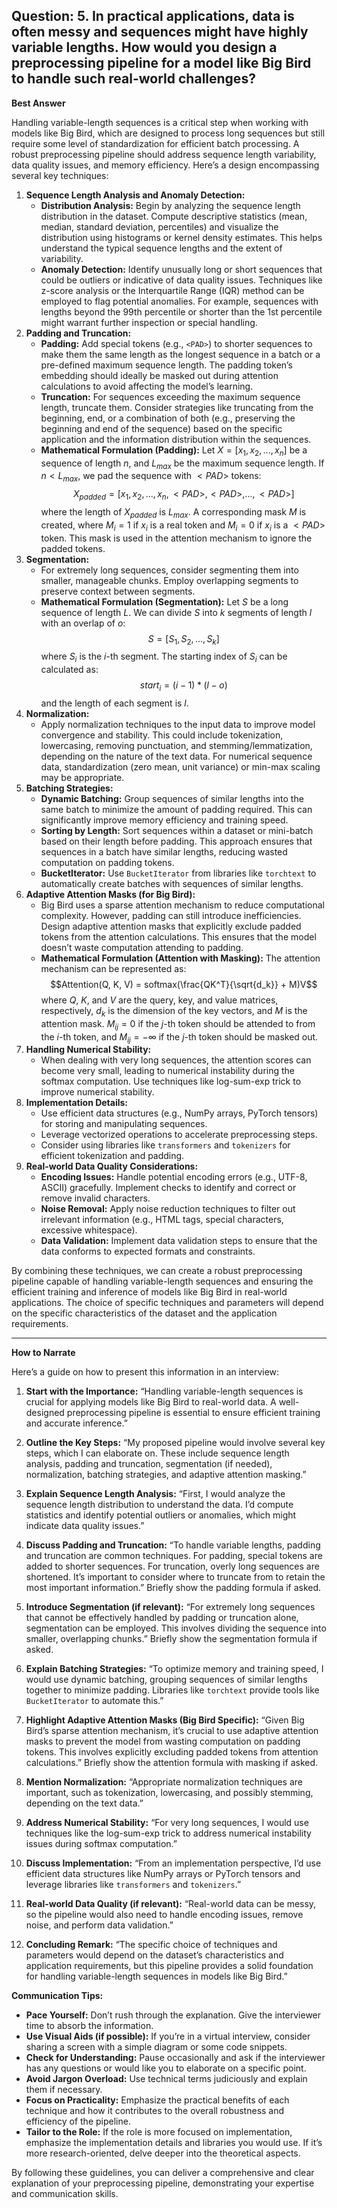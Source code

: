 ## Question: 5. In practical applications, data is often messy and sequences might have highly variable lengths. How would you design a preprocessing pipeline for a model like Big Bird to handle such real-world challenges?

**Best Answer**

Handling variable-length sequences is a critical step when working with models like Big Bird, which are designed to process long sequences but still require some level of standardization for efficient batch processing. A robust preprocessing pipeline should address sequence length variability, data quality issues, and memory efficiency. Here's a design encompassing several key techniques:

1.  **Sequence Length Analysis and Anomaly Detection:**
    *   **Distribution Analysis:** Begin by analyzing the sequence length distribution in the dataset. Compute descriptive statistics (mean, median, standard deviation, percentiles) and visualize the distribution using histograms or kernel density estimates. This helps understand the typical sequence lengths and the extent of variability.
    *   **Anomaly Detection:** Identify unusually long or short sequences that could be outliers or indicative of data quality issues. Techniques like z-score analysis or the Interquartile Range (IQR) method can be employed to flag potential anomalies. For example, sequences with lengths beyond the 99th percentile or shorter than the 1st percentile might warrant further inspection or special handling.

2.  **Padding and Truncation:**
    *   **Padding:** Add special tokens (e.g., `<PAD>`) to shorter sequences to make them the same length as the longest sequence in a batch or a pre-defined maximum sequence length.  The padding token's embedding should ideally be masked out during attention calculations to avoid affecting the model's learning.
    *   **Truncation:** For sequences exceeding the maximum sequence length, truncate them.  Consider strategies like truncating from the beginning, end, or a combination of both (e.g., preserving the beginning and end of the sequence) based on the specific application and the information distribution within the sequences.
    *   **Mathematical Formulation (Padding):**
        Let $X = [x_1, x_2, ..., x_n]$ be a sequence of length $n$, and $L_{max}$ be the maximum sequence length. If $n < L_{max}$, we pad the sequence with $<PAD>$ tokens:
        $$X_{padded} = [x_1, x_2, ..., x_n, <PAD>, <PAD>, ..., <PAD>]$$
        where the length of $X_{padded}$ is $L_{max}$.  A corresponding mask $M$ is created, where $M_i = 1$ if $x_i$ is a real token and $M_i = 0$ if $x_i$ is a $<PAD>$ token. This mask is used in the attention mechanism to ignore the padded tokens.

3.  **Segmentation:**
    *   For extremely long sequences, consider segmenting them into smaller, manageable chunks.  Employ overlapping segments to preserve context between segments.
    *   **Mathematical Formulation (Segmentation):**
        Let $S$ be a long sequence of length $L$.  We can divide $S$ into $k$ segments of length $l$ with an overlap of $o$:
        $$S = [S_1, S_2, ..., S_k]$$
        where $S_i$ is the $i$-th segment. The starting index of $S_i$ can be calculated as:
        $$start_i = (i - 1) * (l - o)$$
        and the length of each segment is $l$.

4.  **Normalization:**
    *   Apply normalization techniques to the input data to improve model convergence and stability. This could include tokenization, lowercasing, removing punctuation, and stemming/lemmatization, depending on the nature of the text data.  For numerical sequence data, standardization (zero mean, unit variance) or min-max scaling may be appropriate.

5.  **Batching Strategies:**
    *   **Dynamic Batching:** Group sequences of similar lengths into the same batch to minimize the amount of padding required.  This can significantly improve memory efficiency and training speed.
    *   **Sorting by Length:** Sort sequences within a dataset or mini-batch based on their length before padding. This approach ensures that sequences in a batch have similar lengths, reducing wasted computation on padding tokens.
    *   **BucketIterator:** Use `BucketIterator` from libraries like `torchtext` to automatically create batches with sequences of similar lengths.

6.  **Adaptive Attention Masks (for Big Bird):**
    *   Big Bird uses a sparse attention mechanism to reduce computational complexity.  However, padding can still introduce inefficiencies. Design adaptive attention masks that explicitly exclude padded tokens from the attention calculations.  This ensures that the model doesn't waste computation attending to padding.
    *   **Mathematical Formulation (Attention with Masking):**
        The attention mechanism can be represented as:
        $$Attention(Q, K, V) = softmax(\frac{QK^T}{\sqrt{d_k}} + M)V$$
        where $Q$, $K$, and $V$ are the query, key, and value matrices, respectively, $d_k$ is the dimension of the key vectors, and $M$ is the attention mask.  $M_{ij} = 0$ if the $j$-th token should be attended to from the $i$-th token, and $M_{ij} = -\infty$ if the $j$-th token should be masked out.

7.  **Handling Numerical Stability:**
    *   When dealing with very long sequences, the attention scores can become very small, leading to numerical instability during the softmax computation. Use techniques like log-sum-exp trick to improve numerical stability.

8.  **Implementation Details:**
    *   Use efficient data structures (e.g., NumPy arrays, PyTorch tensors) for storing and manipulating sequences.
    *   Leverage vectorized operations to accelerate preprocessing steps.
    *   Consider using libraries like `transformers` and `tokenizers` for efficient tokenization and padding.

9. **Real-world Data Quality Considerations:**
    * **Encoding Issues:** Handle potential encoding errors (e.g., UTF-8, ASCII) gracefully. Implement checks to identify and correct or remove invalid characters.
    * **Noise Removal:** Apply noise reduction techniques to filter out irrelevant information (e.g., HTML tags, special characters, excessive whitespace).
    * **Data Validation:** Implement data validation steps to ensure that the data conforms to expected formats and constraints.

By combining these techniques, we can create a robust preprocessing pipeline capable of handling variable-length sequences and ensuring the efficient training and inference of models like Big Bird in real-world applications. The choice of specific techniques and parameters will depend on the specific characteristics of the dataset and the application requirements.

---

**How to Narrate**

Here's a guide on how to present this information in an interview:

1.  **Start with the Importance:** "Handling variable-length sequences is crucial for applying models like Big Bird to real-world data. A well-designed preprocessing pipeline is essential to ensure efficient training and accurate inference."

2.  **Outline the Key Steps:** "My proposed pipeline would involve several key steps, which I can elaborate on. These include sequence length analysis, padding and truncation, segmentation (if needed), normalization, batching strategies, and adaptive attention masking."

3.  **Explain Sequence Length Analysis:** "First, I would analyze the sequence length distribution to understand the data. I'd compute statistics and identify potential outliers or anomalies, which might indicate data quality issues."

4.  **Discuss Padding and Truncation:** "To handle variable lengths, padding and truncation are common techniques. For padding, special tokens are added to shorter sequences.  For truncation, overly long sequences are shortened. It’s important to consider where to truncate from to retain the most important information." Briefly show the padding formula if asked.

5.  **Introduce Segmentation (if relevant):** "For extremely long sequences that cannot be effectively handled by padding or truncation alone, segmentation can be employed. This involves dividing the sequence into smaller, overlapping chunks." Briefly show the segmentation formula if asked.

6.  **Explain Batching Strategies:** "To optimize memory and training speed, I would use dynamic batching, grouping sequences of similar lengths together to minimize padding. Libraries like `torchtext` provide tools like `BucketIterator` to automate this."

7.  **Highlight Adaptive Attention Masks (Big Bird Specific):** "Given Big Bird's sparse attention mechanism, it's crucial to use adaptive attention masks to prevent the model from wasting computation on padding tokens. This involves explicitly excluding padded tokens from attention calculations." Briefly show the attention formula with masking if asked.

8.  **Mention Normalization:** "Appropriate normalization techniques are important, such as tokenization, lowercasing, and possibly stemming, depending on the text data."

9.  **Address Numerical Stability:** "For very long sequences, I would use techniques like the log-sum-exp trick to address numerical instability issues during softmax computation."

10. **Discuss Implementation:** "From an implementation perspective, I'd use efficient data structures like NumPy arrays or PyTorch tensors and leverage libraries like `transformers` and `tokenizers`."

11. **Real-world Data Quality (if relevant):** "Real-world data can be messy, so the pipeline would also need to handle encoding issues, remove noise, and perform data validation."

12. **Concluding Remark:** "The specific choice of techniques and parameters would depend on the dataset's characteristics and application requirements, but this pipeline provides a solid foundation for handling variable-length sequences in models like Big Bird."

**Communication Tips:**

*   **Pace Yourself:** Don't rush through the explanation. Give the interviewer time to absorb the information.
*   **Use Visual Aids (if possible):** If you're in a virtual interview, consider sharing a screen with a simple diagram or some code snippets.
*   **Check for Understanding:** Pause occasionally and ask if the interviewer has any questions or would like you to elaborate on a specific point.
*   **Avoid Jargon Overload:** Use technical terms judiciously and explain them if necessary.
*   **Focus on Practicality:** Emphasize the practical benefits of each technique and how it contributes to the overall robustness and efficiency of the pipeline.
*   **Tailor to the Role:** If the role is more focused on implementation, emphasize the implementation details and libraries you would use. If it's more research-oriented, delve deeper into the theoretical aspects.

By following these guidelines, you can deliver a comprehensive and clear explanation of your preprocessing pipeline, demonstrating your expertise and communication skills.

